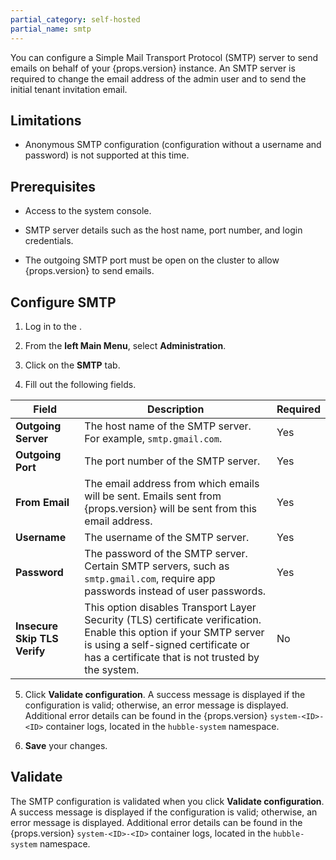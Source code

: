 ```yaml
---
partial_category: self-hosted
partial_name: smtp
---
```


You can configure a Simple Mail Transport Protocol (SMTP) server to send emails on behalf of your {props.version}
instance. An SMTP server is required to change the email address of the admin user and to send the initial tenant
invitation email.

## Limitations

- Anonymous SMTP configuration (configuration without a username and password) is not supported at this time. 

## Prerequisites

- Access to the system console.

- SMTP server details such as the host name, port number, and login credentials.

- The outgoing SMTP port must be open on the cluster to allow {props.version} to send emails.

## Configure SMTP

1. Log in to the 
  <PaletteVertexUrlMapper
     edition={props.edition}
     text="system console"
     url="/system-management/#access-the-system-console"
   />.

2. From the **left Main Menu**, select **Administration**.

3. Click on the **SMTP** tab.

4. Fill out the following fields.

  | **Field**                    | **Description**                                                                                                                                                                           | **Required** |
  | ---------------------------- | ----------------------------------------------------------------------------------------------------------------------------------------------------------------------------------------- | ------------ |
  | **Outgoing Server**          | The host name of the SMTP server. For example, `smtp.gmail.com`.                                                                                                                           | Yes |
  | **Outgoing Port**            | The port number of the SMTP server.                                                                                                                                                       | Yes |
  | **From Email**               | The email address from which emails will be sent. Emails sent from {props.version} will be sent from this email address.                                                                      | Yes |
  | **Username**                 | The username of the SMTP server.                                                                                                                                                          | Yes |
  | **Password**                 | The password of the SMTP server. Certain SMTP servers, such as `smtp.gmail.com`, require app passwords instead of user passwords.                                                                                                                                                         | Yes |
  | **Insecure Skip TLS Verify** | This option disables Transport Layer Security (TLS) certificate verification. Enable this option if your SMTP server is using a self-signed certificate or has a certificate that is not trusted by the system.  | No |

5. Click **Validate configuration**. A success message is displayed if the configuration is valid; otherwise, an error message is displayed. Additional error details can be found in the {props.version} `system-<ID>-<ID>` container logs, located in the `hubble-system` namespace.

6. **Save** your changes.

## Validate

The SMTP configuration is validated when you click **Validate configuration**. A success message is displayed if the configuration is valid; otherwise, an error message is displayed. Additional error details can be found in the {props.version} `system-<ID>-<ID>` container logs, located in the `hubble-system` namespace.

